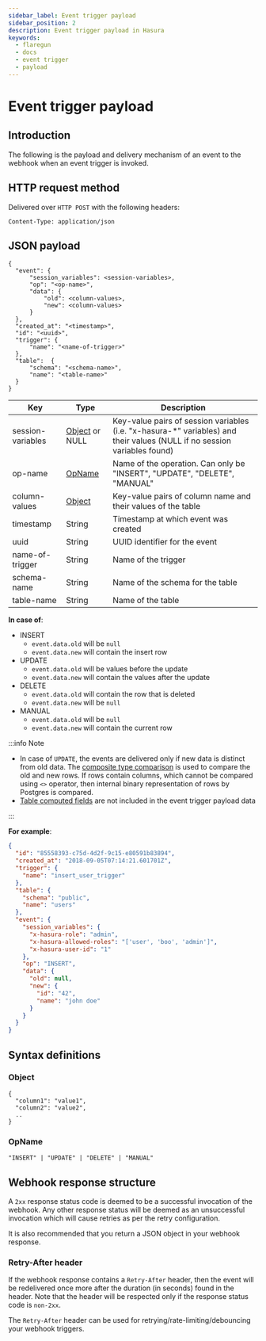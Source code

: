 ```yaml
---
sidebar_label: Event trigger payload
sidebar_position: 2
description: Event trigger payload in Hasura
keywords:
  - flaregun
  - docs
  - event trigger
  - payload
---
```


# Event trigger payload

## Introduction

The following is the payload and delivery mechanism of an event to the
webhook when an event trigger is invoked.

## HTTP request method

Delivered over `HTTP POST` with the following headers:

```none
Content-Type: application/json
```

## JSON payload

```none
{
  "event": {
      "session_variables": <session-variables>,
      "op": "<op-name>",
      "data": {
          "old": <column-values>,
          "new": <column-values>
      }
  },
  "created_at": "<timestamp>",
  "id": "<uuid>",
  "trigger": {
      "name": "<name-of-trigger>"
  },
  "table":  {
      "schema": "<schema-name>",
      "name": "<table-name>"
  }
}
```

| Key               | Type                      | Description                                                                                                               |
| ----------------- | ------------------------- | ------------------------------------------------------------------------------------------------------------------------- |
| session-variables | [Object](#object) or NULL | Key-value pairs of session variables (i.e. "x-hasura-\*" variables) and their values (NULL if no session variables found) |
| op-name           | [OpName](#opname)         | Name of the operation. Can only be "INSERT", "UPDATE", "DELETE", "MANUAL"                                                 |
| column-values     | [Object](#object)         | Key-value pairs of column name and their values of the table                                                              |
| timestamp         | String                    | Timestamp at which event was created                                                                                      |
| uuid              | String                    | UUID identifier for the event                                                                                             |
| name-of-trigger   | String                    | Name of the trigger                                                                                                       |
| schema-name       | String                    | Name of the schema for the table                                                                                          |
| table-name        | String                    | Name of the table                                                                                                         |

**In case of**:

- INSERT
  - `event.data.old` will be `null`
  - `event.data.new` will contain the insert row
- UPDATE
  - `event.data.old` will be values before the update
  - `event.data.new` will contain the values after the update
- DELETE
  - `event.data.old` will contain the row that is deleted
  - `event.data.new` will be `null`
- MANUAL
  - `event.data.old` will be `null`
  - `event.data.new` will contain the current row

:::info Note

- In case of `UPDATE`, the events are delivered only if new data is
  distinct from old data. The [composite type
  comparison](https://www.postgresql.org/docs/current/functions-comparisons.html#COMPOSITE-TYPE-COMPARISON)
  is used to compare the old and new rows. If rows contain columns,
  which cannot be compared using `<>` operator, then internal binary
  representation of rows by Postgres is compared.
- [Table computed fields](/graphql/core/databases/postgres/schema/computed-fields.mdx) are not included in the
  event trigger payload data

:::

**For example**:

```json
{
  "id": "85558393-c75d-4d2f-9c15-e80591b83894",
  "created_at": "2018-09-05T07:14:21.601701Z",
  "trigger": {
    "name": "insert_user_trigger"
  },
  "table": {
    "schema": "public",
    "name": "users"
  },
  "event": {
    "session_variables": {
      "x-hasura-role": "admin",
      "x-hasura-allowed-roles": "['user', 'boo', 'admin']",
      "x-hasura-user-id": "1"
    },
    "op": "INSERT",
    "data": {
      "old": null,
      "new": {
        "id": "42",
        "name": "john doe"
      }
    }
  }
}
```

## Syntax definitions

### Object

```none
{
  "column1": "value1",
  "column2": "value2",
  ..
}
```

### OpName

`"INSERT" | "UPDATE" | "DELETE" | "MANUAL"`

## Webhook response structure

A `2xx` response status code is deemed to be a successful invocation of
the webhook. Any other response status will be deemed as an unsuccessful
invocation which will cause retries as per the retry configuration.

It is also recommended that you return a JSON object in your webhook
response.

### Retry-After header

If the webhook response contains a `Retry-After` header, then the event
will be redelivered once more after the duration (in seconds) found in
the header. Note that the header will be respected only if the response
status code is `non-2xx`.

The `Retry-After` header can be used for
retrying/rate-limiting/debouncing your webhook triggers.
